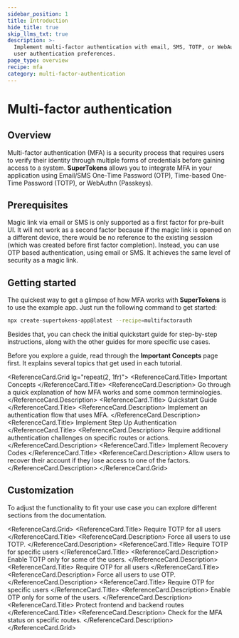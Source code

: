 ```yaml
---
sidebar_position: 1
title: Introduction
hide_title: true
skip_llms_txt: true
description: >-
  Implement multi-factor authentication with email, SMS, TOTP, or WebAuthn (Passkeys), and customize
  user authentication preferences.
page_type: overview
recipe: mfa
category: multi-factor-authentication
---
```



# Multi-factor authentication

## Overview

Multi-factor authentication (MFA) is a security process that requires users to verify their identity through multiple forms of credentials before gaining access to a system. 
**SuperTokens** allows you to integrate MFA in your application using Email/SMS One-Time Password (OTP), Time-based One-Time Password (TOTP), or WebAuthn (Passkeys).

## Prerequisites

<PaidFeatureCallout />

Magic link via email or SMS is only supported as a first factor for pre-built UI.
It will not work as a second factor because if the magic link is opened on a different device, there would be no reference to the existing session (which was created before first factor completion).
Instead, you can use OTP based authentication, using email or SMS.
It achieves the same level of security as a magic link.

## Getting started

The quickest way to get a glimpse of how MFA works with **SuperTokens** is to use the example app.
Just run the following command to get started:

```bash
npx create-supertokens-app@latest --recipe=multifactorauth
```

Besides that, you can check the initial quickstart guide for step-by-step instructions, along with the other guides for more specific use cases.

Before you explore a guide, read through the **Important Concepts** page first.
It explains several topics that get used in each tutorial.

<ReferenceCard.Grid lg="repeat(2, 1fr)">
  <ReferenceCard href="/docs/additional-verification/mfa/important-concepts">
    <ReferenceCard.Title>
      Important Concepts
    </ReferenceCard.Title>
    <ReferenceCard.Description>
      Go through a quick explanation of how MFA works and some common terminologies.
    </ReferenceCard.Description>
  </ReferenceCard>
  <ReferenceCard href="/docs/additional-verification/mfa/initial-setup">
    <ReferenceCard.Title>
      Quickstart Guide
    </ReferenceCard.Title>
    <ReferenceCard.Description>
      Implement an authentication flow that uses MFA. 
    </ReferenceCard.Description>
  </ReferenceCard>
  <ReferenceCard href="/docs/additional-verification/mfa/step-up-auth">
    <ReferenceCard.Title>
      Implement Step Up Authentication
    </ReferenceCard.Title>
    <ReferenceCard.Description>
      Require additional authentication challenges on specific routes or actions.
    </ReferenceCard.Description>
  </ReferenceCard>
  <ReferenceCard href="/docs/additional-verification/mfa/backup-codes">
    <ReferenceCard.Title>
      Implement Recovery Codes
    </ReferenceCard.Title>
    <ReferenceCard.Description>
      Allow users to recover their account if they lose access to one of the factors.
    </ReferenceCard.Description>
  </ReferenceCard>
</ReferenceCard.Grid>


## Customization 

To adjust the functionality to fit your use case you can explore different sections from the documentation. 

<ReferenceCard.Grid>
  <ReferenceCard href="/docs/additional-verification/mfa/totp/totp-for-all-users">
    <ReferenceCard.Title>
      Require TOTP for all users
    </ReferenceCard.Title>
    <ReferenceCard.Description>
      Force all users to use TOTP.
    </ReferenceCard.Description>
  </ReferenceCard>
  <ReferenceCard href="/docs/additional-verification/mfa/totp/totp-for-opt-in-users">
    <ReferenceCard.Title>
      Require TOTP for specific users
    </ReferenceCard.Title>
    <ReferenceCard.Description>
      Enable TOTP only for some of the users.
    </ReferenceCard.Description>
  </ReferenceCard>
  <ReferenceCard href="/docs/additional-verification/mfa/email-sms-otp/otp-for-all-users">
    <ReferenceCard.Title>
      Require OTP for all users
    </ReferenceCard.Title>
    <ReferenceCard.Description>
      Force all users to use OTP.
    </ReferenceCard.Description>
  </ReferenceCard>
  <ReferenceCard href="/docs/additional-verification/mfa/email-sms-otp/otp-for-opt-in-users">
    <ReferenceCard.Title>
      Require OTP for specific users
    </ReferenceCard.Title>
    <ReferenceCard.Description>
      Enable OTP only for some of the users.
    </ReferenceCard.Description>
  </ReferenceCard>
  <ReferenceCard href="/docs/additional-verification/mfa/protect-routes">
    <ReferenceCard.Title>
      Protect frontend and backend routes
    </ReferenceCard.Title>
    <ReferenceCard.Description>
      Check for the MFA status on specific routes.
    </ReferenceCard.Description>
  </ReferenceCard>
</ReferenceCard.Grid>



